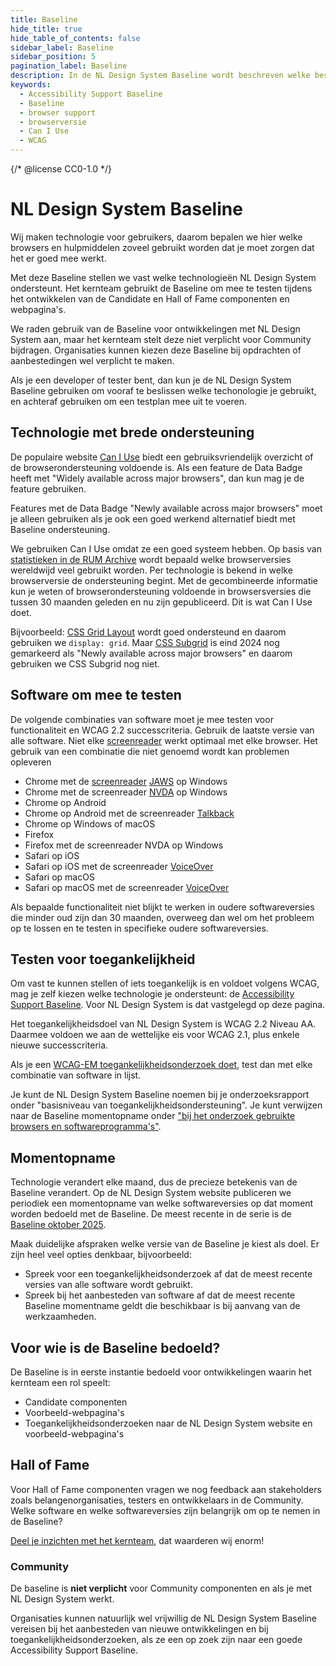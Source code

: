 ```yaml
---
title: Baseline
hide_title: true
hide_table_of_contents: false
sidebar_label: Baseline
sidebar_position: 5
pagination_label: Baseline
description: In de NL Design System Baseline wordt beschreven welke besturingssytemen, browsers en hulpapparatuur worden ondersteund.
keywords:
  - Accessibility Support Baseline
  - Baseline
  - browser support
  - browserversie
  - Can I Use
  - WCAG
---
```



{/* @license CC0-1.0 */}

# NL Design System Baseline

<Paragraph lead>
  Wij maken technologie voor gebruikers, daarom bepalen we hier welke browsers en hulpmiddelen zoveel gebruikt worden
  dat je moet zorgen dat het er goed mee werkt.
</Paragraph>

Met deze Baseline stellen we vast welke technologieën NL Design System ondersteunt. Het kernteam gebruikt de Baseline om mee te testen tijdens het ontwikkelen van de Candidate en Hall of Fame componenten en webpagina's.

We raden gebruik van de Baseline voor ontwikkelingen met NL Design System aan, maar het kernteam stelt deze niet verplicht voor Community bijdragen. Organisaties kunnen kiezen deze Baseline bij opdrachten of aanbestedingen wel verplicht te maken.

Als je een developer of tester bent, dan kun je de NL Design System Baseline gebruiken om vooraf te beslissen welke techonologie je gebruikt, en achteraf gebruiken om een testplan mee uit te voeren.

## Technologie met brede ondersteuning

De populaire website [Can I Use](https://www.caniuse.com/) biedt een gebruiksvriendelijk overzicht of de browserondersteuning voldoende is. Als een feature de Data Badge heeft met "<span lang="en">Widely available across major browsers</span>", dan kun mag je de feature gebruiken.

Features met de Data Badge "<span lang="en">Newly available across major browsers</span>" moet je alleen gebruiken als je ook een goed werkend alternatief biedt met Baseline ondersteuning.

We gebruiken Can I Use omdat ze een goed systeem hebben. Op basis van [statistieken in de RUM Archive](https://rumarchive.com/insights/#ua-marketshare) wordt bepaald welke browserversies wereldwijd veel gebruikt worden. Per technologie is bekend in welke browserversie de ondersteuning begint. Met de gecombineerde informatie kun je weten of browserondersteuning voldoende in browsersversies die tussen 30 maanden geleden en nu zijn gepubliceerd. Dit is wat Can I Use doet.

Bijvoorbeeld: [CSS Grid Layout](https://caniuse.com/css-grid) wordt goed ondersteund en daarom gebruiken we `display: grid`. Maar [CSS Subgrid](https://caniuse.com/css-subgrid) is eind 2024 nog gemarkeerd als "<span lang="en">Newly available across major browsers</span>" en daarom gebruiken we CSS Subgrid nog niet.

## Software om mee te testen

De volgende combinaties van software moet je mee testen voor functionaliteit en WCAG 2.2 successcriteria. Gebruik de laatste versie van alle software. Niet elke [screenreader](/woordenlijst/#screenreader) werkt optimaal met elke browser. Het gebruik van een combinatie die niet genoemd wordt kan problemen opleveren

- Chrome met de [screenreader](/woordenlijst/#screenreader) [JAWS](https://www.freedomscientific.com/products/software/jaws/) op Windows
- Chrome met de screenreader [NVDA](https://www.nvaccess.org) op Windows
- Chrome op Android
- Chrome op Android met de screenreader [Talkback](https://support.google.com/accessibility/android/answer/6007100?hl%3Den)
- Chrome op Windows of macOS
- Firefox
- Firefox met de screenreader NVDA op Windows
- Safari op iOS
- Safari op iOS met de screenreader [VoiceOver](https://support.apple.com/en-gb/guide/iphone/iph3e2e415f/ios)
- Safari op macOS
- Safari op macOS met de screenreader [VoiceOver](https://support.apple.com/en-gb/guide/voiceover/welcome/mac)

Als bepaalde functionaliteit niet blijkt te werken in oudere softwareversies die minder oud zijn dan 30 maanden, overweeg dan wel om het probleem op te lossen en te testen in specifieke oudere softwareversies.

## Testen voor toegankelijkheid

Om vast te kunnen stellen of iets toegankelijk is en voldoet volgens WCAG, mag je zelf kiezen welke technologie je ondersteunt: de [Accessibility Support Baseline](https://www.w3.org/TR/WCAG-EM/#step1c). Voor NL Design System is dat vastgelegd op deze pagina.

Het toegankelijkheidsdoel van NL Design System is WCAG 2.2 Niveau AA. Daarmee voldoen we aan de wettelijke eis voor WCAG 2.1, plus enkele nieuwe successcriteria.

Als je een [WCAG-EM toegankelijkheidsonderzoek doet](https://www.w3.org/TR/WCAG-EM/), test dan met elke combinatie van software in lijst.

Je kunt de NL Design System Baseline noemen bij je onderzoeksrapport onder "basisniveau van toegankelijkheidsondersteuning". Je kunt verwijzen naar de Baseline momentopname onder ["bij het onderzoek gebruikte browsers en softwareprogramma's"](https://www.digitoegankelijk.nl/toegankelijkheidsverklaring/controle).

## Momentopname

Technologie verandert elke maand, dus de precieze betekenis van de Baseline verandert. Op de NL Design System website publiceren we periodiek een momentopname van welke softwareversies op dat moment worden bedoeld met de Baseline. De meest recente in de serie is de [Baseline oktober 2025](/baseline/2025-10).

Maak duidelijke afspraken welke versie van de Baseline je kiest als doel. Er zijn heel veel opties denkbaar, bijvoorbeeld:

- Spreek voor een toegankelijkheidsonderzoek af dat de meest recente versies van alle software wordt gebruikt.
- Spreek bij het aanbesteden van software af dat de meest recente Baseline momentname geldt die beschikbaar is bij aanvang van de werkzaamheden.

<SpotlightSection appearance="info">
  
## Voor wie is de Baseline bedoeld?

De Baseline is in eerste instantie bedoeld voor ontwikkelingen waarin het kernteam een rol speelt:

- Candidate componenten
- Voorbeeld-webpagina's
- Toegankelijkheidsonderzoeken naar de NL Design System website en voorbeeld-webpagina's

## Hall of Fame

Voor Hall of Fame componenten vragen we nog feedback aan stakeholders zoals belangenorganisaties, testers en ontwikkelaars in de Community. Welke software en welke softwareversies zijn belangrijk om op te nemen in de Baseline?

[Deel je inzichten met het kernteam](/colofon), dat waarderen wij enorm!

### Community

De baseline is **niet verplicht** voor Community componenten en als je met NL Design System werkt.

Organisaties kunnen natuurlijk wel vrijwillig de NL Design System Baseline vereisen bij het aanbesteden van nieuwe ontwikkelingen en bij toegankelijkheidsonderzoeken, als ze een op zoek zijn naar een goede Accessibility Support Baseline.

</SpotlightSection>
